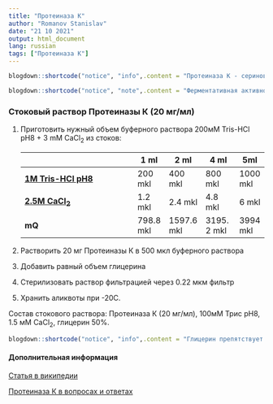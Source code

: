 ```yaml
---
title: "Протеиназа К"
author: "Romanov Stanislav"
date: "21 10 2021"
output: html_document
lang: russian
tags: ["Протеиназа К"]
---
```


```r

blogdown::shortcode("notice", "info",.content = "Протеиназа К - сериновая протеаза широкого спектра. Обнаружена в 1974 году в экстракте грибка Engyodontium album (Tritirachium album). Протеиназа К не обладает специфичностью и расщепляет широкий спектр белков, включая кератин, РНКазы и ДНКазы.")

blogdown::shortcode("notice", "note",.content = "Ферментативная активность протеиназы К осуществляется в присутсвии ионов кальция. В отсутствие Ca, или под действием хелатирующих агентов активность фермента снижается не полностю (на 80%), что позволяет очищать препараты ДНК в присутсвие ЭДТА. Кальций при этом, необходим для увеличения стабильности фермента и препятствует автолизу. Детергенты (0.5-1% SDS), соли гуанидина или мочевина, а также нагревание увеличивают доступность белков для фермента и ускоряют гидролиз. Активность фермента поддерживается в широком спектре pH, оптимум достигается при pH 8. Оптимальная температура 50-65С, хотя температура выше 65С ингибирует реакцию. Инактивация фермента возможна нагреванием до 95С (10мин), а также добавлением PMSF. Стоковые растворы готовят, как правило, в буферном растворе с добавлением Ca и концентрацией фермента 20 мг/мл.")

```

### Стоковый раствор Протеиназы К (20 мг/мл)

1.  Приготовить нужный объем буферного раствора 200мМ Tris-HCl pH8 + 3 mM CaCl~2~ из стоков:

    |                                                  | 1 ml      | 2 ml       | 4 ml         | 5ml      |
    |--------------------------------------------------|-----------|------------|--------------|----------|
    | [**1M Tris-HCl pH8**](labreagents/buffers/tris/) | 200 mkl   | 400 mkl    | 800 mkl      | 1000 mkl |
    | [**2.5M CaCl~2~**](/labreagents/buffers/сacl2/)  | 1.2 mkl   | 2.4 mkl    | 4.8 mkl      | 6 mkl    |
    | **mQ**                                           | 798.8 mkl | 1597.6 mkl | 3195\. 2 mkl | 3994 mkl |

2.  Растворить 20 мг Протеиназы К в 500 мкл буферного раствора

3.  Добавить равный объем глицерина

4.  Стерилизовать раствор фильтрацией через 0.22 мкм фильтр

5.  Хранить аликвоты при -20С.

Состав стокового раствора: Протеиназа К (20 мг/мл), 100мМ Трис pH8, 1.5 мМ CaCl~2~, глицерин 50%.

```r
blogdown::shortcode("notice", "info",.content = "Глицерин препятствует заморозке. При необходимости вместо глицерина можно добавить равный объем mQ. Замороженные стоковые растворы нужно аликвотировать, так как фермент недостаточно устойчив к множественным заморозкам-разморозкам.")
```

#### Дополнительная информация

[Статья в википедии](https://en.wikipedia.org/wiki/Proteinase_K)

[Протеиназа К в вопросах и ответах](https://www.goldbio.com/articles/article/20-answers-to-important-proteinase-k-questions-plus-free-printable-fact-sheet)
